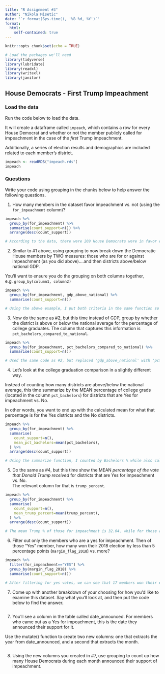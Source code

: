 ```yaml
---
title: "R Assignment #3"
author: "Nikola Misetic"
date: "`r format(Sys.time(), '%B %d, %Y')`"
format:
  html:
    self-contained: true
---
```


```r
knitr::opts_chunk$set(echo = TRUE)

# Load the packages we'll need
library(tidyverse)
library(lubridate)
library(readxl)
library(writexl)
library(janitor)

```

## House Democrats - First Trump Impeachment

### Load the data

Run the code below to load the data.

It will create a dataframe called `impeach`, which contains a row for every House Democrat and whether or not the member publicly called for impeachment in the case of the *first* Trump impeachment.

Additionally, a series of election results and demographics are included related to each member's district.

```r

impeach <- readRDS("impeach.rds")
impeach


```

### Questions

Write your code using grouping in the chunks below to help answer the following questions.

1)  How many members in the dataset favor impeachment vs. not (using the `for_impeachment` column)?

```r
impeach %>% 
  group_by(for_impeachment) %>% 
  summarise(count_support=n()) %>% 
  arrange(desc(count_support))

# According to the data, there were 209 House Democrats were in favor of impeachment, while 26 were against it.
```

2)  Similar to #1 above, using grouping to now break down the Democratic House members by TWO measures: those who are for or against impeachment (as you did above)....and then districts above/below national GDP.  
  
You'll want to ensure you do the grouping on both columns together, e.g. `group_by(column1, column2)`

```r
impeach %>% 
  group_by(for_impeachment, gdp_above_national) %>% 
  summarise(count_support=n())

# Using the above example, I put both criteria in the same function so that the two groups would appear together. Of those against impeachment, 7 were above the median income while 19 were below. Of those for impeachment, 126 were above the median income while 83 were below.
```

3)  Now do the same as #2, but this time instead of GDP, group by whether the district is above or below the national average for the percentage of college graduates. The column that captures this information is `pct_bachelors_compared_to_national`.

```r
impeach %>% 
  group_by(for_impeachment, pct_bachelors_compared_to_national) %>% 
  summarise(count_support=n())

# Used the same code as #2, but replaced 'gdp_above_national' with 'pct_bachelors_compared_to_national'
```

4)  Let's look at the college graduation comparison in a slightly different way.  
  
Instead of counting how many districts are above/below the national average, this time summarize by the MEAN percentage of college grads (located in the column `pct_bachelors`) for districts that are Yes for impeachment vs. No.  
  
In other words, you want to end up with the calculated mean for what that percentage is for the Yes districts and the No districts.

```r
impeach %>% 
  group_by(for_impeachment) %>% 
  summarise(
    count_support=n(),
    mean_pct_bachelors=mean(pct_bachelors),
  ) %>% 
  arrange(desc(count_support))

# Using the summarize function, I counted by Bachelors % while also calculating the mean. From this, the mean percent of Bachelors of those for impeachment was 33.69, while the mean for those against was 27.65
```

5)  Do the same as #4, but this time show the MEAN *percentage of the vote that Donald Trump received* for districts that are Yes for impeachment vs. No.  
The relevant column for that is `trump_percent`.

```r
impeach %>% 
  group_by(for_impeachment) %>% 
  summarise(
    count_support=n(),
    mean_trump_percent=mean(trump_percent),
  ) %>% 
  arrange(desc(count_support))

# The mean Trump % of those for impeachment is 32.04, while for those against was 43.82
```

6)  Filter out only the members who are a yes for impeachment. Then of those "Yes" member, how many won their 2018 election by less than 5 percentage points (`margin_flag_2018`) vs. more?

```r
impeach %>% 
  filter(for_impeachment=="YES") %>% 
  group_by(margin_flag_2018) %>% 
  summarise(count_support=n())

# After filtering for yes votes, we can see that 17 members won their election by 5 points or less, while 192 won by more than 5 points.
```

7)  Come up with another breakdown of your choosing for how you'd like to examine this dataset. Say what you'll look at, and then put the code below to find the answer.

```r

  







```

7)  You'll see a column in the table called date_announced. For members who came out as a Yes for impeachment, this is the date they announced their support for it.  
  
Use the mutate() function to create two new columns: one that extracts the year from date_announced, and a second that extracts the month.

```r

  







```

8) Using the new columns you created in #7, use grouping to count up how many House Democrats during each month announced their support of impeachment.

```r

  







```



